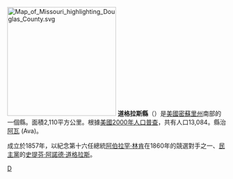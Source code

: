 {{Otheruses|道格拉斯縣|subject=美國密蘇里州的一個縣|other=同名的縣}}
[[File:Map_of_Missouri_highlighting_Douglas_County.svg|250px]]
'''道格拉斯縣'''（{{lang-en|Douglas County}}）是[[美國|美國]][[密蘇里州|密蘇里州]]南部的一個縣。面積2,110平方公里。根據[[美國2000年人口普查|美國2000年人口普查]]，共有人口13,084。縣治[[阿瓦_(密蘇里州)|阿瓦]] (Ava)。

成立於1857年，以紀念第十六任總統[[阿伯拉罕·林肯|阿伯拉罕·林肯]]在1860年的競選對手之一、[[民主黨_(美國)|民主黨]]的[[史提芬·阿諾德·道格拉斯|史提芬·阿諾德·道格拉斯]]。
[[Category:密苏里州行政区划|D]]